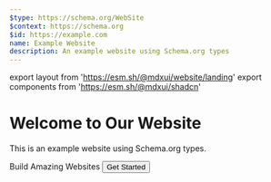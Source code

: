 ```yaml
---
$type: https://schema.org/WebSite
$context: https://schema.org
$id: https://example.com
name: Example Website
description: An example website using Schema.org types
---
```


export layout from 'https://esm.sh/@mdxui/website/landing'
export components from 'https://esm.sh/@mdxui/shadcn'

# Welcome to Our Website

This is an example website using Schema.org types.

<Hero>
  <Heading>Build Amazing Websites</Heading>
  <Button>Get Started</Button>
</Hero>
